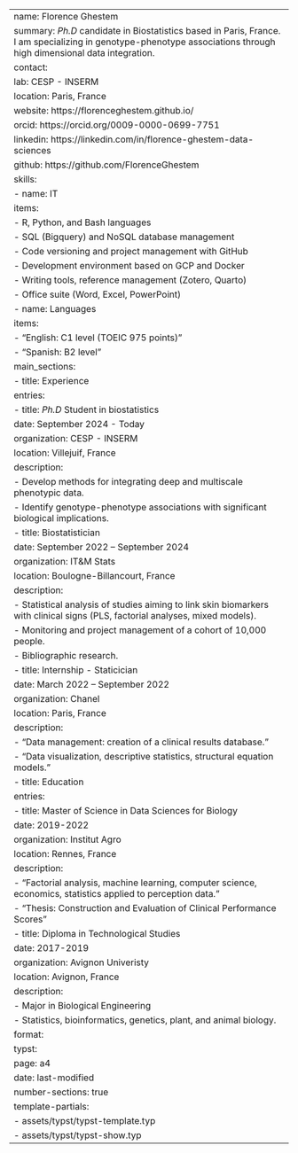 ---
name: Florence Ghestem
summary: _Ph.D_ candidate in Biostatistics based in Paris, France. I am specializing in genotype-phenotype associations through high dimensional data integration.
contact:
  lab: CESP - INSERM
  location: Paris, France
  website: https://florenceghestem.github.io/
  orcid: https://orcid.org/0009-0000-0699-7751
  linkedin: https://linkedin.com/in/florence-ghestem-data-sciences
  github: https://github.com/FlorenceGhestem
skills:
  - name: IT
    items:
     - R, Python, and Bash languages
     - SQL (Bigquery) and NoSQL database management
     - Code versioning and project management with GitHub
     - Development environment based on GCP and Docker
     - Writing tools, reference management (Zotero, Quarto)
     - Office suite (Word, Excel, PowerPoint)
  - name: Languages
    items:
      - "English: C1 level (TOEIC 975 points)"
      - "Spanish: B2 level"
main_sections:
  - title: Experience
    entries:
      - title: _Ph.D_ Student in biostatistics
        date: September 2024 - Today
        organization: CESP - INSERM
        location: Villejuif, France
        description:
          - Develop methods for integrating deep and multiscale phenotypic data.
          - Identify genotype-phenotype associations with significant biological implications.
      - title: Biostatistician
        date: September 2022 – September 2024
        organization: IT&M Stats
        location: Boulogne-Billancourt, France
        description:
          - Statistical analysis of studies aiming to link skin biomarkers with clinical signs (PLS, factorial analyses, mixed models).
          - Monitoring and project management of a cohort of 10,000 people.
          - Bibliographic research.
      - title: Internship - Staticician
        date: March 2022 – September 2022
        organization: Chanel
        location: Paris, France
        description:
          - "Data management: creation of a clinical results database."
          - "Data visualization, descriptive statistics, structural equation models."
  - title: Education
    entries:
      - title: Master of Science in Data Sciences for Biology
        date: 2019-2022
        organization: Institut Agro
        location: Rennes, France
        description: 
          - "Factorial analysis, machine learning, computer science, economics, statistics applied to perception data."
          - "Thesis: Construction and Evaluation of Clinical Performance Scores"
      - title: Diploma in Technological Studies
        date: 2017-2019
        organization: Avignon Univeristy
        location: Avignon, France
        description: 
          - Major in Biological Engineering
          - Statistics, bioinformatics, genetics, plant, and animal biology.
format:
  typst:
    page: a4
    date: last-modified
    number-sections: true
    template-partials:
      - assets/typst/typst-template.typ
      - assets/typst/typst-show.typ
---